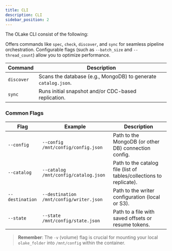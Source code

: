```yaml
---
title: CLI
description: CLI
sidebar_position: 2
---
```


The OLake CLI consist of the following:

Offers commands like `spec`, `check`, `discover`, and `sync` for seamless pipeline orchestration. Configurable flags (such as `--batch_size` and `--thread_count`) allow you to optimize performance.


| Command                             | Description                                                           |
|-------------------------------------|-----------------------------------------------------------------------|
| `discover`                          | Scans the database (e.g., MongoDB) to generate `catalog.json`.        |
| `sync`                              | Runs initial snapshot and/or CDC-based replication.                   |

### Common Flags

| Flag                       | Example                              | Description                                                             |
|---------------------------|--------------------------------------|-------------------------------------------------------------------------|
| `--config`                | `--config /mnt/config/config.json`   | Path to the MongoDB (or other DB) connection config.                    |
| `--catalog`               | `--catalog /mnt/config/catalog.json` | Path to the catalog file (list of tables/collections to replicate).     |
| `--destination`           | `--destination /mnt/config/writer.json` | Path to the writer configuration (local or S3).                         |
| `--state`                 | `--state /mnt/config/state.json`     |  Path to a file with saved offsets or resume tokens.          |

> **Remember**: The `-v` (volume) flag is crucial for mounting your local `olake_folder` into `/mnt/config` within the container.

